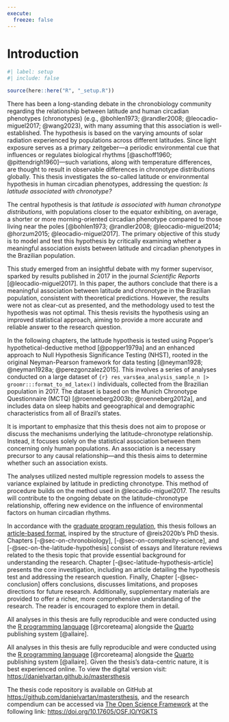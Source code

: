 ```yaml
---
execute:
  freeze: false
---
```


<!-- %:::% index begin %:::% -->
# Introduction {#sec-introduction}

```r
#| label: setup
#| include: false

source(here::here("R", "_setup.R"))
```

<!-- %:::% index pdf begin %:::% -->
There has been a long-standing debate in the chronobiology community regarding the relationship between latitude and human circadian phenotypes (chronotypes) (e.g., @bohlen1973; @randler2008; @leocadio-miguel2017; @wang2023), with many assuming that this association is well-established. The hypothesis is based on the varying amounts of solar radiation experienced by populations across different latitudes. Since light exposure serves as a primary zeitgeber---a periodic environmental cue that influences or regulates biological rhythms [@aschoff1960; @pittendrigh1960]---such variations, along with temperature differences, are thought to result in observable differences in chronotype distributions globally. This thesis investigates the so-called latitude or environmental hypothesis in human circadian phenotypes, addressing the question: *Is latitude associated with chronotype?*

The central hypothesis is that *latitude is associated with human chronotype distributions*, with populations closer to the equator exhibiting, on average, a shorter or more morning-oriented circadian phenotype compared to those living near the poles [@bohlen1973; @randler2008; @leocadio-miguel2014; @horzum2015; @leocadio-miguel2017]. The primary objective of this study is to model and test this hypothesis by critically examining whether a meaningful association exists between latitude and circadian phenotypes in the Brazilian population.

This study emerged from an insightful debate with my former supervisor, sparked by results published in 2017 in the journal *Scientific Reports* [@leocadio-miguel2017]. In this paper, the authors conclude that there is a meaningful association between latitude and chronotype in the Brazilian population, consistent with theoretical predictions. However, the results were not as clear-cut as presented, and the methodology used to test the hypothesis was not optimal. This thesis revisits the hypothesis using an improved statistical approach, aiming to provide a more accurate and reliable answer to the research question.

In the following chapters, the latitude hypothesis is tested using Popper's hypothetical-deductive method [@popper1979a] and an enhanced approach to Null Hypothesis Significance Testing (NHST), rooted in the original Neyman-Pearson framework for data testing [@neyman1928; @neyman1928a; @perezgonzalez2015]. This involves a series of analyses conducted on a large dataset of `{r} res_vars$ea_analysis_sample_n |> groomr:::format_to_md_latex()` individuals, collected from the Brazilian population in 2017. The dataset is based on the Munich Chronotype Questionnaire (MCTQ) [@roenneberg2003b; @roenneberg2012a], and includes data on sleep habits and geeographical and demographic characteristics from all of Brazil's states.

It is important to emphasize that this thesis does not aim to propose or discuss the mechanisms underlying the latitude-chronotype relationship. Instead, it focuses solely on the statistical association between them concerning only human populations. An association is a necessary precursor to any causal relationship---and this thesis aims to determine whether such an association exists.

The analyses utilized nested multiple regression models to assess the variance explained by latitude in predicting chronotype. This method of procedure builds on the method used in @leocadio-miguel2017. The results will contribute to the ongoing debate on the latitude-chronotype relationship, offering new evidence on the influence of environmental factors on human circadian rhythms.

In accordance with the [graduate program regulation](https://leginf.usp.br/?resolucao=resolucao-copgr-no-7829-de-03-de-outubro-de-2019#:~:text=XI%20%E2%80%93%20PROCEDIMENTOS%20PARA%20DEP%C3%93SITO%20DA%20DISSERTA%C3%87%C3%83O), this thesis follows an [article-based format](https://en.wikipedia.org/wiki/Collection_of_articles), inspired by the structure of @reis2020b's PhD thesis. Chapters [-@sec-on-chronobiology], [-@sec-on-complexity-science], and [-@sec-on-the-latitude-hypothesis] consist of essays and literature reviews related to the thesis topic that provide essential background for understanding the research. Chapter [-@sec-latitude-hypothesis-article] presents the core investigation, including an article detailing the hypothesis test and addressing the research question. Finally, Chapter [-@sec-conclusion] offers conclusions, discusses limitations, and proposes directions for future research. Additionally, supplementary materials are provided to offer a richer, more comprehensive understanding of the research. The reader is encouraged to explore them in detail.

::: {.content-visible when-format="html"}
All analyses in this thesis are fully reproducible and were conducted using the [R programming language](https://www.r-project.org/) [@rcoreteama] alongside the [Quarto](https://quarto.org/) publishing system [@allaire].
:::

::: {.content-visible when-format="pdf"}
All analyses in this thesis are fully reproducible and were conducted using the [R programming language](https://www.r-project.org/) [@rcoreteama] alongside the [Quarto](https://quarto.org/) publishing system [@allaire]. Given the thesis's data-centric nature, it is best experienced online. To view the digital version
visit: <https://danielvartan.github.io/mastersthesis>

The thesis code repository is available on GitHub at <https://github.com/danielvartan/mastersthesis>, and the research compendium can be accessed via [The Open Science Framework](https://osf.io/) at the following link:  <https://doi.org/10.17605/OSF.IO/YGKTS>
:::
<!-- %:::% index end %:::% -->
